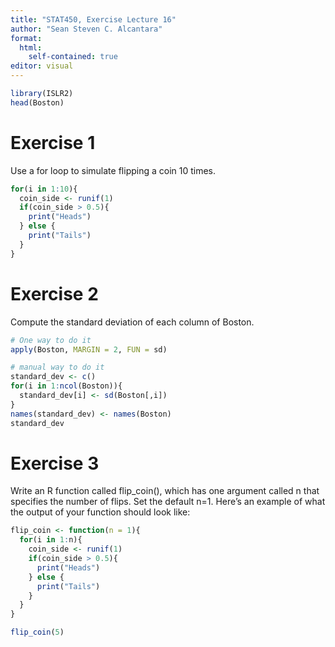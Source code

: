 ```yaml
---
title: "STAT450, Exercise Lecture 16"
author: "Sean Steven C. Alcantara"
format: 
  html:
    self-contained: true
editor: visual
---
```


```r
library(ISLR2)
head(Boston)
```

# Exercise 1

Use a for loop to simulate flipping a coin 10 times.

```r

for(i in 1:10){
  coin_side <- runif(1)
  if(coin_side > 0.5){
    print("Heads")
  } else {
    print("Tails")
  }
}
```

# Exercise 2

Compute the standard deviation of each column of Boston.

```r
# One way to do it
apply(Boston, MARGIN = 2, FUN = sd)
```

```r
# manual way to do it
standard_dev <- c()
for(i in 1:ncol(Boston)){
  standard_dev[i] <- sd(Boston[,i])
}
names(standard_dev) <- names(Boston)
standard_dev
```

# Exercise 3

Write an R function called flip_coin(), which has one argument called n that specifies the number of flips. Set the default n=1. Here’s an example of what the output of your function should look like:

```r
flip_coin <- function(n = 1){
  for(i in 1:n){
    coin_side <- runif(1)
    if(coin_side > 0.5){
      print("Heads")
    } else {
      print("Tails")
    }
  }
}
```

```r
flip_coin(5)
```
